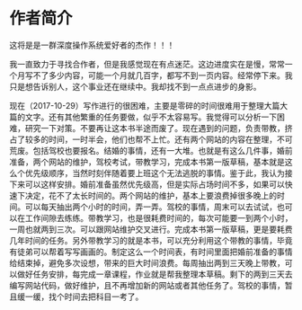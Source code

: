 # 作者简介 {#author .unnumbered}

这将是是一群深度操作系统爱好者的杰作！！！

我一直致力于寻找合作者，但是我感觉现在有点迷茫。这边进度实在是慢，常常一个月写不了多少内容，可能一个月就几百字，都写不到一页内容。经常停下来。我只是想告诉别人，这个事业还在继续中。我却找不到一点点进步的身影。

现在（2017-10-29）写作进行的很困难，主要是零碎的时间很难用于整理大篇大篇的文字。还有其他繁重的任务要做，似乎不太容易写。我觉得可以分析一下困难，研究一下对策。不要再让这本书半途而废了。现在遇到的问题，负责带教，挤占了较多的时间，一时半会，他们也帮不上忙。还有两个网站的内容在整理，不可荒废。包括驾校也要报名。结婚的事情，还有一大堆。也就是有这么几件事，婚前准备，两个网站的维护，驾校考试，带教学习，完成本书第一版草稿，基本就是这么个优先级顺序，当然时刻伴随着要上班这个无法逃脱的事情。鉴于此，我认为接下来可以这样安排。婚前准备虽然优先级高，但是实际占场时间不多，如果可以快速下决定，花不了太长时间的。两个网站的维护，基本上要浪费掉很多晚上的时间。可以每天抽出两个小时的时间，弄一弄。驾校的事情，周末可以去试试，也可以在工作间隙去练练。带教学习，也是很耗费时间的，每次可能要一到两个小时，一周也就两到三次。可以跟网站维护交叉进行。完成本书第一版草稿，更是要耗费几年时间的任务。另外带教学习的就是本书，可以充分利用这个带教的事情，毕竟有徒弟可以帮着写写画画的。制定这么一个时间表，有时间里面把婚前准备的事情给结束掉，避免多次设想，带来的巨大时间浪费。每周抽出两到三天晚上带教，可以做好任务安排，每完成一章课程，作业就是帮我整理本草稿。剩下的两到三天去编写网站代码，做好维护，且不再增加新的网站或者其他任务了。驾校的事情，暂且缓一缓，找个时间去把科目一考了。